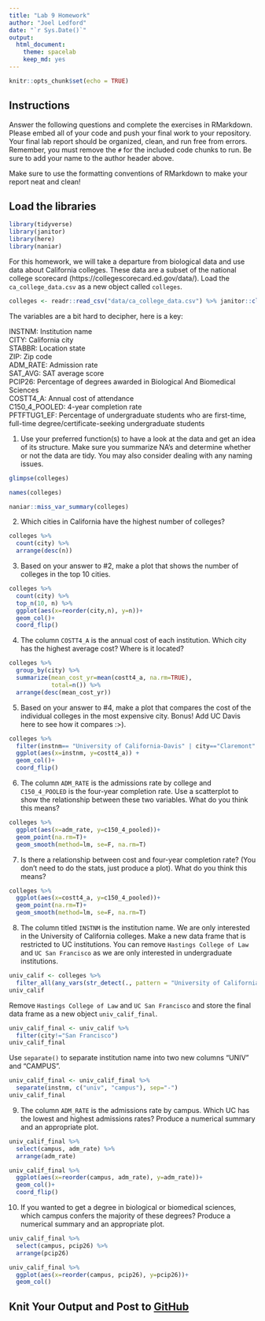 ```yaml
---
title: "Lab 9 Homework"
author: "Joel Ledford"
date: "`r Sys.Date()`"
output:
  html_document: 
    theme: spacelab
    keep_md: yes
---
```


```r
knitr::opts_chunk$set(echo = TRUE)
```

## Instructions
Answer the following questions and complete the exercises in RMarkdown. Please embed all of your code and push your final work to your repository. Your final lab report should be organized, clean, and run free from errors. Remember, you must remove the `#` for the included code chunks to run. Be sure to add your name to the author header above.  

Make sure to use the formatting conventions of RMarkdown to make your report neat and clean!  

## Load the libraries
```r
library(tidyverse)
library(janitor)
library(here)
library(naniar)
``` 

For this homework, we will take a departure from biological data and use data about California colleges. These data are a subset of the national college scorecard (https://collegescorecard.ed.gov/data/). Load the `ca_college_data.csv` as a new object called `colleges`.
```r
colleges <- readr::read_csv("data/ca_college_data.csv") %>% janitor::clean_names()
```

The variables are a bit hard to decipher, here is a key:  

INSTNM: Institution name  
CITY: California city  
STABBR: Location state  
ZIP: Zip code  
ADM_RATE: Admission rate  
SAT_AVG: SAT average score  
PCIP26: Percentage of degrees awarded in Biological And Biomedical Sciences  
COSTT4_A: Annual cost of attendance  
C150_4_POOLED: 4-year completion rate  
PFTFTUG1_EF: Percentage of undergraduate students who are first-time, full-time degree/certificate-seeking undergraduate students  

1. Use your preferred function(s) to have a look at the data and get an idea of its structure. Make sure you summarize NA's and determine whether or not the data are tidy. You may also consider dealing with any naming issues.
```r
glimpse(colleges)
```

```r
names(colleges)
```

```r
naniar::miss_var_summary(colleges)
```

2. Which cities in California have the highest number of colleges?
```r
colleges %>% 
  count(city) %>% 
  arrange(desc(n))
```

3. Based on your answer to #2, make a plot that shows the number of colleges in the top 10 cities.
```r
colleges %>% 
  count(city) %>% 
  top_n(10, n) %>% 
  ggplot(aes(x=reorder(city,n), y=n))+
  geom_col()+
  coord_flip()
```

4. The column `COSTT4_A` is the annual cost of each institution. Which city has the highest average cost? Where is it located?
```r
colleges %>% 
  group_by(city) %>% 
  summarize(mean_cost_yr=mean(costt4_a, na.rm=TRUE),
            total=n()) %>% 
  arrange(desc(mean_cost_yr))
```

5. Based on your answer to #4, make a plot that compares the cost of the individual colleges in the most expensive city. Bonus! Add UC Davis here to see how it compares :>).
```r
colleges %>% 
  filter(instnm== "University of California-Davis" | city=="Claremont" & costt4_a!="NA") %>% 
  ggplot(aes(x=instnm, y=costt4_a)) + 
  geom_col()+
  coord_flip()
```

6. The column `ADM_RATE` is the admissions rate by college and `C150_4_POOLED` is the four-year completion rate. Use a scatterplot to show the relationship between these two variables. What do you think this means?
```r
colleges %>% 
  ggplot(aes(x=adm_rate, y=c150_4_pooled))+
  geom_point(na.rm=T)+
  geom_smooth(method=lm, se=F, na.rm=T)
```

7. Is there a relationship between cost and four-year completion rate? (You don't need to do the stats, just produce a plot). What do you think this means?
```r
colleges %>% 
  ggplot(aes(x=costt4_a, y=c150_4_pooled))+
  geom_point(na.rm=T)+
  geom_smooth(method=lm, se=F, na.rm=T)
```

8. The column titled `INSTNM` is the institution name. We are only interested in the University of California colleges. Make a new data frame that is restricted to UC institutions. You can remove `Hastings College of Law` and `UC San Francisco` as we are only interested in undergraduate institutions.
```r
univ_calif <- colleges %>% 
  filter_all(any_vars(str_detect(., pattern = "University of California")))
univ_calif
```

Remove `Hastings College of Law` and `UC San Francisco` and store the final data frame as a new object `univ_calif_final`.
```r
univ_calif_final <- univ_calif %>% 
  filter(city!="San Francisco")
univ_calif_final
```

Use `separate()` to separate institution name into two new columns "UNIV" and "CAMPUS".
```r
univ_calif_final <- univ_calif_final %>% 
  separate(instnm, c("univ", "campus"), sep="-")
univ_calif_final
```

9. The column `ADM_RATE` is the admissions rate by campus. Which UC has the lowest and highest admissions rates? Produce a numerical summary and an appropriate plot.
```r
univ_calif_final %>% 
  select(campus, adm_rate) %>% 
  arrange(adm_rate)
```

```r
univ_calif_final %>% 
  ggplot(aes(x=reorder(campus, adm_rate), y=adm_rate))+
  geom_col()+
  coord_flip()
```

10. If you wanted to get a degree in biological or biomedical sciences, which campus confers the majority of these degrees? Produce a numerical summary and an appropriate plot.
```r
univ_calif_final %>% 
  select(campus, pcip26) %>% 
  arrange(pcip26)
```

```r
univ_calif_final %>% 
  ggplot(aes(x=reorder(campus, pcip26), y=pcip26))+
  geom_col()
```

## Knit Your Output and Post to [GitHub](https://github.com/FRS417-DataScienceBiologists)